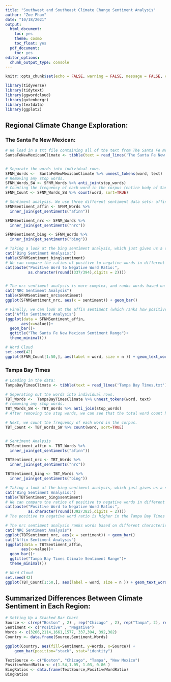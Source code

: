 ```yaml
---
title: "Southwest and Southeast Climate Change Sentiment Analysis"
author: "Zoe Pham"
date: "10/18/2021"
output:
  html_document:
    toc: yes
    theme: cosmo
    toc_float: yes
  pdf_document:
    toc: yes
editor_options:
  chunk_output_type: console
---
```


```r
knitr::opts_chunk$set(echo = FALSE, warning = FALSE, message = FALSE, cache = FALSE)
```

```r
library(tidyverse)
library(tidytext)
library(ggwordcloud)
library(gutenbergr)
library(textdata)
library(ggplot2)
```


## Regional Climate Change Exploration: {.tabset}

### The Santa Fe New Mexican:

```r
# We load in a txt file containing all of the text from The Santa Fe New Mexican as a tibble.
SantaFeNewMexicanClimate <- tibble(text = read_lines('The Santa Fe New Mexican.txt'))


# Separate the words into individual rows.
SFNM_Words <-  SantaFeNewMexicanClimate %>% unnest_tokens(word, text)
# Removing any stop words.
SFNM_Words_SW <- SFNM_Words %>% anti_join(stop_words)
# Counting the frequency of each word in the corpus (entire body of Santa Fe New Mexican articles I selected)
SFNM_Count <- SFNM_Words_SW %>% count(word, sort=TRUE)

# Sentiment analysis. We use three different sentiment data sets: affin, nrc, and bing.
SFNMSentiment_affin <- SFNM_Words %>%
  inner_join(get_sentiments("afinn"))

SFNMSentiment_nrc <- SFNM_Words %>%
  inner_join(get_sentiments("nrc"))

SFNMSentiment_bing <- SFNM_Words %>%
  inner_join(get_sentiments("bing"))

# Taking a look at the bing sentiment analysis, which just gives us a sense of the ratio between positive and negative words.
cat("Bing Sentiment Analysis:")
table(SFNMSentiment_bing$sentiment)
# We can compare the ratios of positive to negative words in different regions.
cat(paste("Positive Word to Negative Word Ratio:", 
          as.character(round((337/394),digits = 2))))


# The nrc sentiment analysis is more complex, and ranks words based on different characteristics beyond positive and negative.
cat("NRC Sentiment Analysis")
table(SFNMSentiment_nrc$sentiment)
ggplot(SFNMSentiment_nrc, aes(x = sentiment)) + geom_bar()

# Finally, we can look at the affin sentiment (which ranks how positive a word is on a scale of -5 to 5) and determine the frequency of more positive words.
cat("Affin Sentiment Analysis")
(ggplot(data = SFNMSentiment_affin, 
       aes(x=value))+
  geom_bar()+
  ggtitle("The Santa Fe New Mexican Sentiment Range")+
  theme_minimal())

# Word Cloud
set.seed(42)
ggplot(SFNM_Count[1:50,], aes(label = word, size = n )) + geom_text_wordcloud(rm_outside = TRUE) + scale_size(range = c(2,12)) + theme_minimal()
```

### Tampa Bay Times
```r


# Loading in the data:
TampaBayTimesClimate <- tibble(text = read_lines('Tampa Bay Times.txt'))

# Seperating out the words into individual rows.
TBT_Words <-  TampaBayTimesClimate %>% unnest_tokens(word, text)
# removing any stop words.
TBT_Words_SW <- TBT_Words %>% anti_join(stop_words)
# After removing the stop words, we can see that the total word count has almost exactly halved.

# Next, we count the frequency of each word in the corpus.
TBT_Count <- TBT_Words_SW %>% count(word, sort=TRUE)


# Sentiment Analysis
TBTSentiment_affin <- TBT_Words %>%
  inner_join(get_sentiments("afinn"))

TBTSentiment_nrc <- TBT_Words %>%
  inner_join(get_sentiments("nrc"))

TBTSentiment_bing <- TBT_Words %>%
  inner_join(get_sentiments("bing"))

# Taking a look at the bing sentiment analysis, which just gives us a sense of the ratio between positive and negative words.
cat("Bing Sentiment Analysis:")
table(TBTSentiment_bing$sentiment)
# We can compare the ratios of positive to negative words in different regions.
cat(paste("Positive Word to Negative Word Ratio:", 
          as.character(round((392/382),digits = 2))))
# The positive to negative word ratio is higher in the Tampa Bay Times compared to the Santa Fe New Mexican, so the conversation surrounding climate change has a more positive sentiment in this region.

# The nrc sentiment analysis ranks words based on different characteristics beyond positive and negative.
cat("NRC Sentiment Analysis")
ggplot(TBTSentiment_nrc, aes(x = sentiment)) + geom_bar()
cat("Affin Sentiment Analysis")
(ggplot(data = TBTSentiment_affin, 
       aes(x=value))+
  geom_bar()+
  ggtitle("Tampa Bay Times Climate Sentiment Range")+
  theme_minimal())

# Word Cloud
set.seed(42)
ggplot(TBT_Count[1:50,], aes(label = word, size = n )) + geom_text_wordcloud(rm_outside = TRUE) + scale_size(range = c(2,12)) + theme_minimal()

```

## Summarized Differences Between Climate Sentiment in Each Region: {.tabset}

```r
# Setting Up a Stacked Bar Chart
Source <- c(rep("Boston" , 2) , rep("Chicago" , 2), rep("Tampa", 2), rep("New Mexico", 2))
Sentiment <- c("Positive" , "Negative")
Words <- c(3266,2114,1661,1577, 337,394, 392,382)
Country <- data.frame(Source,Sentiment,Words)

ggplot(Country, aes(fill=Sentiment, y=Words, x=Source)) + 
    geom_bar(position="stack", stat="identity")

TextSource <- c("Boston", "Chicago", "Tampa", "New Mexico")
PositiveWordRatio <- c(1.54,1.05, 1.03, 0.86 )
BingRatios <- data.frame(TextSource,PositiveWordRatio)
BingRatios
```
